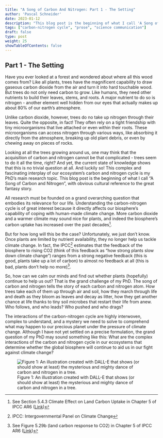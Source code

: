 ```yaml
---
title: "A Song of Carbon And Nitrogen: Part 1 - The Setting"
author: 'Pascal Schneider'
date: 2023-01-12
description: "This blog post is the beginning of what I call 'A Song of Carbon and Nitrogen' - a simple story that tells the journey of my PhD."
tags: ["carbon-nitrogen cycle", "prose", "science communication"]
draft: false
type: post
weight: 25
showTableOfContents: false
---
```


## Part 1 - The Setting

Have you ever looked at a forest and wondered about where all this wood comes from? Like all plants, trees have the magnificent capability to draw gaseous carbon dioxide from the air and turn it into hard touchable wood. But trees do not only need carbon to grow. Like humans, they need other nutrients to build their leaves, stems, and roots. A major nutrient to do so is nitrogen - another element well hidden from our eyes that actually makes up about 80% of our earth's atmosphere. 

Unlike carbon dioxide, however, trees do no take up nitrogen through their leaves. Quite the opposite, in fact! They often rely on a tight friendship with tiny microorganisms that live attached or even within their roots. These microorganisms can access nitrogen through various ways, like absorbing it directly from the atmosphere, breaking up old plant debris, or even by chewing away on pieces of rocks.

Looking at all the trees growing around us, one may think that the acquisition of carbon and nitrogen cannot be that complicated - trees seem to do it all the time, right? And yet, the current state of knowledge shows that this is no trivial question at all. And luckily so! This complex and fascinating interplay of our ecosystem's carbon and nitrogen cycle is my PhD's main research topic. This blog post is the beginning of what I call "A Song of Carbon and Nitrogen", with obvious cultural reference to the great fantasy story.

All research must be founded on a grand overarching question that embodies its relevance for our life. Understanding the carbon-nitrogen cycle is of great interest because it directly affects our biosphere's capability of coping with human-made climate change. More carbon dioxide and a warmer climate may sound nice for plants, and indeed the biosphere's carbon uptake has increased over the past decades[^1].

But for how long will this be the case? Unfortunately, we just don't know. Once plants are limited by nutrient availability, they no longer help us tackle climate change. In fact, the IPCC[^2] estimates that the feedback of the biosphere to rising CO2 (think of this feedback as "how strong plants slow down climate change") ranges from a strong negative feedback (this is good, plants take up a lot of carbon) to almost no feedback at all (this is bad, plants don't help no more)[^3].

So, how can we calm our minds and find out whether plants (hopefully) continue to help us out? That is the grand challenge of my PhD. The song of carbon and nitrogen tells the story of each carbon and nitrogen atom. How trees take each of them up through air and soil, how they march through life and death as they bloom as leaves and decay as litter, how they get another chance at life thanks to tiny soil microbes that restart their life from anew. Who follows, and who leads? Who pushed and who drags?

The interactions of the carbon-nitrogen cycle are highly interwoven, complex to understand, and a mystery we need to solve to comprehend what may happen to our precious planet under the pressure of climate change. Although I have not yet settled on a precise formulation, the grand question of my PhD may sound something like this: What are the complex interactions of the carbon and nitrogen cycle in our ecosystems that determine whether the global biosphere will continue to aid us in our fight against climate change?

![Figure 1: An illustration created with DALL-E that shows (or should show at least) the mysterious and mighty dance of carbon and nitrogen in a tree.](/images/ascan_part_1.png)

[^1]: See Section 5.4.3 Climate Effect on Land Carbon Uptake in Chapter 5 of IPCC AR6 ([Link](https://www.ipcc.ch/report/ar6/wg1/chapter/chapter-5))
[^2]: IPCC: Intergovernmental Panel on Climate Change
[^3]: See Figure 5.29b (land carbon response to CO2) in Chapter 5 of IPCC AR6 ([Link](https://www.ipcc.ch/report/ar6/wg1/figures/chapter-5))
